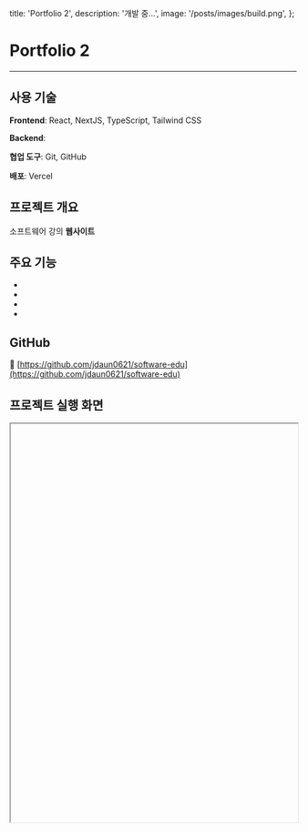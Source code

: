   title: 'Portfolio 2',
  description: '개발 중...',
  image: '/posts/images/build.png',
};

# Portfolio 2

<hr className='my-8 border-gray-300' />

## 사용 기술

**Frontend**: React, NextJS, TypeScript, Tailwind CSS

**Backend**:

**협업 도구**: Git, GitHub

**배포**: Vercel

## 프로젝트 개요

소프트웨어 강의 **웹사이트**

## 주요 기능

-
-
-
-

## GitHub

🔗 [https://github.com/jdaun0621/software-edu](https://github.com/jdaun0621/software-edu)

## 프로젝트 실행 화면

<iframe
  src=''
  width='100%'
  height='700'
  style={{ border: '1px solid #ccc', borderRadius: '8px' }}
  title='TechPicks Demo'
/>
